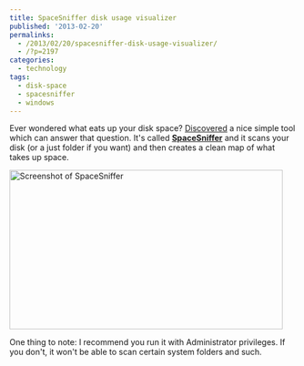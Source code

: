 ```yaml
---
title: SpaceSniffer disk usage visualizer
published: '2013-02-20'
permalinks:
  - /2013/02/20/spacesniffer-disk-usage-visualizer/
  - /?p=2197
categories:
  - technology
tags:
  - disk-space
  - spacesniffer
  - windows
---
```


Ever wondered what eats up your disk space? [Discovered](https://superuser.com/a/132932/62) a nice simple tool which can answer that question. It's called [**SpaceSniffer**](https://www.uderzo.it/main_products/space_sniffer/) and it scans your disk (or a just folder if you want) and then creates a clean map of what takes up space.

<img
  src="/blog/spacesniffer-disk-usage-visualizer/PPISn.jpg"
  width="480"
  height="280"
  alt="Screenshot of SpaceSniffer"
/>

One thing to note: I recommend you run it with Administrator privileges. If you don't, it won't be able to scan certain system folders and such.
